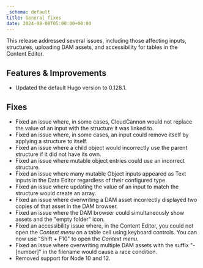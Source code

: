```yaml
---
_schema: default
title: General fixes
date: 2024-08-08T05:00:00+00:00
---
```

This release addressed several issues, including those affecting inputs, structures, uploading DAM assets, and accessibility for tables in the Content Editor.

## Features & Improvements

* Updated the default Hugo version to 0.128.1.

## Fixes

* Fixed an issue where, in some cases, CloudCannon would not replace the value of an input with the structure it was linked to.
* Fixed an issue where, in some cases, an input could remove itself by applying a structure to itself.
* Fixed an issue where a child object would incorrectly use the parent structure if it did not have its own.
* Fixed an issue where mutable object entries could use an incorrect structure.
* Fixed an issue where many mutable Object inputs appeared as Text inputs in the Data Editor regardless of their configured type.
* Fixed an issue where updating the value of an input to match the structure would create an array.
* Fixed an issue where overwriting a DAM asset incorrectly displayed two copies of that asset in the DAM browser.
* Fixed an issue where the DAM browser could simultaneously show assets and the "empty folder" icon.
* Fixed an accessibility issue where, in the Content Editor, you could not open the *Context menu* on a table cell using keyboard controls. You can now use "Shift + F10" to open the *Context menu.*
* Fixed an issue where overwriting multiple DAM assets with the suffix "-\[number\]" in the filename would cause a race condition.
* Removed support for Node 10 and 12.